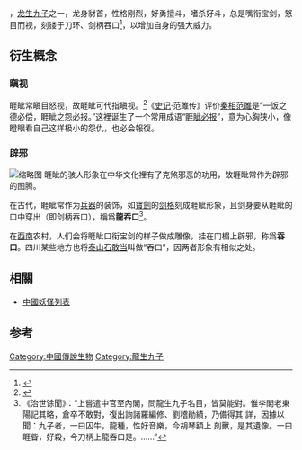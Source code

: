 '''{{ruby-py|睚|-{zh-cn:yá;zh-tw:ㄧㄚˊ}-}}{{ruby-py|眦|-{zh-cn:zì;zh-tw:ㄗˋ}-}}'''，[[龙生九子|龙生九子]]之一，龙身豺首，性格刚烈，好勇擅斗，嗜杀好斗，总是嘴衔宝剑，怒目而视，刻镂于刀环、剑柄吞口<ref>{{cite book|author=褚人获|title=堅瓠集|year=清代|url=http://wagang.econ.hc.keio.ac.jp/~chengyan/index.php?%E5%A0%85%E7%93%A0%E9%9B%86%2F%E5%A0%85%E7%93%A0%E5%8D%81%E9%9B%86|volume=十集卷一|accessdate=2013-07-22|chapter=龍九子}}{{Dead link}}</ref>，以增加自身的强大威力。

==衍生概念==
===瞋视===
睚眦常瞋目怒视，故睚眦可代指瞋视。<ref>{{Cite web |url=http://www.guoxuedashi.com/hydcd/333670k.html |title=《汉语大词典》第10827页【睚眦】 |access-date=2019-02-28 |archive-date=2019-05-20 |archive-url=https://web.archive.org/web/20190520010316/http://www.guoxuedashi.com/hydcd/333670k.html |dead-url=no }}</ref>《[[史记|史记]]·范雎传》评价[[秦朝|秦]][[宰相|相]][[范雎|范雎]]是“一饭之德必偿，睚眦之怨必报。”这裡诞生了一个常用成语“[[:wiktionary:zh:睚眦必报|睚眦必报]]”，意为心胸狭小，像瞪眼看自己这样极小的怨仇，也必会報復。

===辟邪===
[[File:Two_Jian.JPG|缩略图]]
睚眦的骇人形象在中华文化裡有了克煞邪恶的功用，故睚眦常作为辟邪的图腾。

在古代，睚眦常作为[[兵器|兵器]]的装饰，如[[劍_(中國)|寶劍]]的[[剑格|剑格]]刻成睚眦形象，且剑身要从睚眦的口中穿出（即剑柄吞口），稱爲'''龍吞口'''<ref>《治世馀聞》：“上嘗遣中官至內閣，問龍生九子名目，皆莫能對。惟李閣老東陽記其略，倉卒不敢對，復出詢諸羅編修、劉稽勛績，乃備得其 詳，因據以聞：九子者，一曰囚牛，龍種，性好音樂，今胡琴額上 刻獸，是其遺像。一曰睚眥，好殺，今刀柄上龍吞口是。……”</ref>。

在[[中国西南地区|西南]]农村，人们会将睚眦口衔宝剑的样子做成雕像，挂在门楣上辟邪，称爲'''吞口'''。四川某些地方也将[[泰山石敢当|泰山石敢当]]叫做“吞口”，因两者形象有相似之处。

== 相關 ==
*[[中國妖怪列表|中國妖怪列表]]

==参考==
{{reflist}}

{{龙生九子}}
{{Myth-stub}}

[[Category:中國傳說生物|Category:中國傳說生物]]
[[Category:龍生九子|Category:龍生九子]]